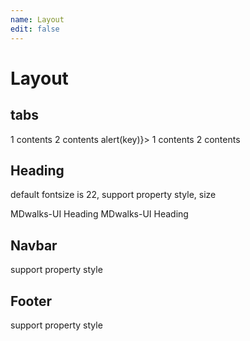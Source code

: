 ```yaml
---
name: Layout
edit: false
---
```




# Layout

## tabs
<Playground>
  <Tabs>
    <TabPane tab="1 pane">1 contents</TabPane>
    <TabPane tab="2 pane">2 contents</TabPane>
  </Tabs>
</Playground>

<Playground>
  <Tabs defaultactivekey="2" onChange={(key) => alert(key)}>
    <TabPane tab="1 pane" key="1">1 contents</TabPane>
    <TabPane tab="2 pane" key="2">2 contents</TabPane>
  </Tabs>
</Playground>

## Heading

default fontsize is 22,
support property style, size

<Playground>
  <Heading>MDwalks-UI Heading</Heading>
  <Heading size="15" style={{color: '#0B5FFF'}}>MDwalks-UI Heading</Heading>
</Playground>

## Navbar

support property style
<Playground>
  <Navbar>
  </Navbar>
</Playground>


## Footer
support property style
<Playground>
  <div style={{height: 100, position: 'relative'}}>
    <Footer />
  </div>
</Playground>